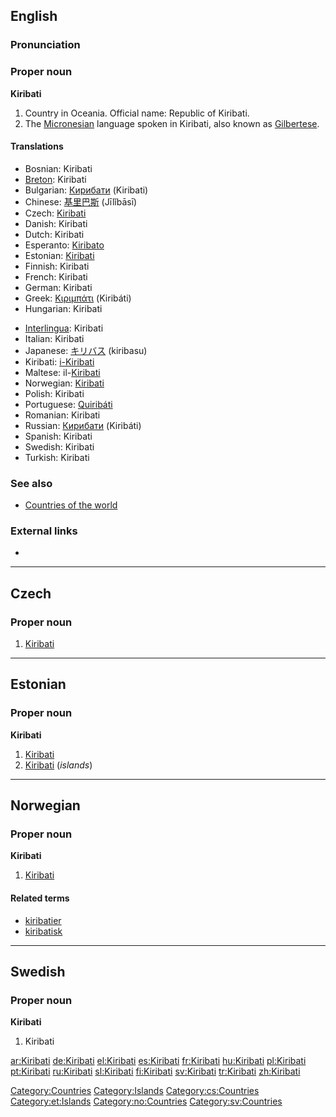 ==English==
{{wikipedia}}

===Pronunciation===
{{IPA|/kiːɹiːbas/}}

===Proper noun===
'''Kiribati'''

# Country in Oceania. Official name: Republic of Kiribati.
# The [[Micronesian]] language spoken in Kiribati, also known as [[Gilbertese]].

====Translations====
{{top}}
* Bosnian: Kiribati {{m}}
* [[Breton]]: Kiribati
* Bulgarian: [[Кирибати]] (Kiribati)
* Chinese: [[基里巴斯]] (Jīlǐbāsī)
* Czech: [[#Czech|Kiribati]] {{n}}
* Danish: Kiribati
* Dutch: Kiribati
* Esperanto: [[Kiribato]]
* Estonian: [[#Estonian|Kiribati]]
* Finnish: Kiribati
* French: Kiribati
* German: Kiribati
* Greek: [[Κιριμπάτι]] (Kiribáti)
* Hungarian: Kiribati
{{mid}}
* [[Interlingua]]: Kiribati
* Italian: Kiribati
* Japanese: [[キリバス]] (kiribasu)
* Kiribati: [[i-Kiribati]]
* Maltese: il-[[Kiribati]]
* Norwegian: [[#Norwegian|Kiribati]]
* Polish: Kiribati
* Portuguese: [[Quiribáti]]
* Romanian: Kiribati
* Russian: [[Кирибати]] (Kiribáti)
* Spanish: Kiribati
* Swedish: Kiribati
* Turkish: Kiribati
{{bottom}}

===See also===
* [[Appendix:Countries of the world|Countries of the world]]

===External links===
* {{ethnologue|code=gil}}

[[Category:Countries]]
[[Category:Islands]]

----

==Czech==

===Proper noun===
{{cs-proper noun|g=n}}

# [[#English|Kiribati]]

[[Category:cs:Countries]]

----

==Estonian==
{{wikipedia|lang=et}}

===Proper noun===
'''Kiribati'''

# [[#English|Kiribati]] {{et-country}}
# [[#English|Kiribati]] (''islands'')

[[Category:et:Islands]]

----

==Norwegian==

===Proper noun===
'''Kiribati'''

# [[#English|Kiribati]]

====Related terms====
* [[kiribatier]]
* [[kiribatisk]]

[[Category:no:Countries]]

----

==Swedish==

===Proper noun===
'''Kiribati'''

# Kiribati

[[Category:sv:Countries]]

[[ar:Kiribati]]
[[de:Kiribati]]
[[el:Kiribati]]
[[es:Kiribati]]
[[fr:Kiribati]]
[[hu:Kiribati]]
[[pl:Kiribati]]
[[pt:Kiribati]]
[[ru:Kiribati]]
[[sl:Kiribati]]
[[fi:Kiribati]]
[[sv:Kiribati]]
[[tr:Kiribati]]
[[zh:Kiribati]]